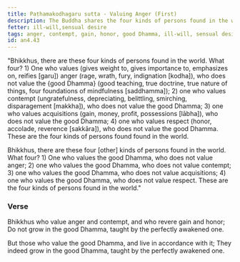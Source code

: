 ```yaml
---
title: Paṭhamakodhagaru sutta - Valuing Anger (First)
description: The Buddha shares the four kinds of persons found in the world - those who value anger, contempt, gain, and honor, and those who value the good Dhamma instead.
fetter: ill-will,sensual desire
tags: anger, contempt, gain, honor, good Dhamma, ill-will, sensual desire, an, an4
id: an4.43
---
```


"Bhikkhus, there are these four kinds of persons found in the world. What four? 1) One who values (gives weight to, gives importance to, emphasizes on, reifies [garu]) anger (rage, wrath, fury, indignation [kodha]), who does not value the \{good Dhamma} (good teaching, true doctrine, true nature of things, four foundations of mindfulness [saddhamma]); 2) one who values contempt (ungratefulness, depreciating, belittling, smirching, disparagement [makkha]), who does not value the good Dhamma; 3) one who values acquisitions (gain, money, profit, possessions [lābha]), who does not value the good Dhamma; 4) one who values respect (honor, accolade, reverence [sakkāra]), who does not value the good Dhamma. These are the four kinds of persons found found in the world.

Bhikkhus, there are these four [other] kinds of persons found in the world. What four? 1) One who values the good Dhamma, who does not value anger; 2) one who values the good Dhamma, who does not value contempt; 3) one who values the good Dhamma, who does not value acquisitions; 4) one who values the good Dhamma, who does not value respect. These are the four kinds of persons found in the world."

### Verse

Bhikkhus who value anger and contempt,
and who revere gain and honor;
Do not grow in the good Dhamma,
taught by the perfectly awakened one.

But those who value the good Dhamma,
and live in accordance with it;
They indeed grow in the good Dhamma,
taught by the perfectly awakened one.